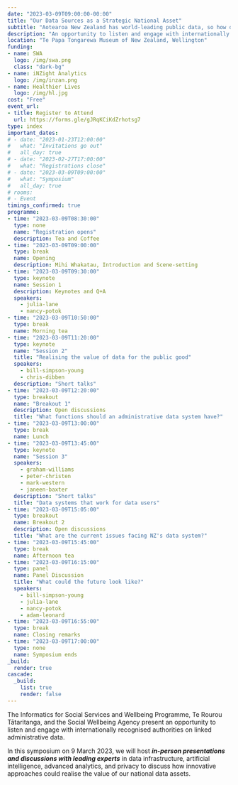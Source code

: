 ```yaml
---
date: "2023-03-09T09:00:00-00:00"
title: "Our Data Sources as a Strategic National Asset"
subtitle: "Aotearoa New Zealand has world-leading public data, so how do we realise the value of these data assets?"
description: "An opportunity to listen and engage with internationally recognised authorities on linked administrative data."
location: "Te Papa Tongarewa Museum of New Zealand, Wellington"
funding:
- name: SWA
  logo: /img/swa.png
  class: "dark-bg"
- name: iNZight Analytics
  logo: /img/inzan.png
- name: Healthier Lives
  logo: /img/hl.jpg
cost: "Free"
event_url:
- title: Register to Attend
  url: https://forms.gle/gJRqKCiKdZrhotsg7
type: index
important_dates:
# - date: "2023-01-23T12:00:00"
#   what: "Invitations go out"
#   all_day: true
# - date: "2023-02-27T17:00:00"
#   what: "Registrations close"
# - date: "2023-03-09T09:00:00"
#   what: "Symposium"
#   all_day: true
# rooms:
# - Event
timings_confirmed: true
programme:
- time: "2023-03-09T08:30:00"
  type: none
  name: "Registration opens"
  description: Tea and Coffee
- time: "2023-03-09T09:00:00"
  type: break
  name: Opening
  description: Mihi Whakatau, Introduction and Scene-setting
- time: "2023-03-09T09:30:00"
  type: keynote
  name: Session 1
  description: Keynotes and Q+A
  speakers:
    - julia-lane
    - nancy-potok
- time: "2023-03-09T10:50:00"
  type: break
  name: Morning tea
- time: "2023-03-09T11:20:00"
  type: keynote
  name: "Session 2"
  title: "Realising the value of data for the public good"
  speakers:
    - bill-simpson-young
    - chris-dibben
  description: "Short talks"
- time: "2023-03-09T12:20:00"
  type: breakout
  name: "Breakout 1"
  description: Open discussions
  title: "What functions should an administrative data system have?"
- time: "2023-03-09T13:00:00"
  type: break
  name: Lunch
- time: "2023-03-09T13:45:00"
  type: keynote
  name: "Session 3"
  speakers:
    - graham-williams
    - peter-christen
    - mark-western
    - janeen-baxter
  description: "Short talks"
  title: "Data systems that work for data users"
- time: "2023-03-09T15:05:00"
  type: breakout
  name: Breakout 2
  description: Open discussions
  title: "What are the current issues facing NZ's data system?"
- time: "2023-03-09T15:45:00"
  type: break
  name: Afternoon tea
- time: "2023-03-09T16:15:00"
  type: panel
  name: Panel Discussion
  title: "What could the future look like?"
  speakers:
    - bill-simpson-young
    - julia-lane
    - nancy-potok
    - adam-leonard
- time: "2023-03-09T16:55:00"
  type: break
  name: Closing remarks
- time: "2023-03-09T17:00:00"
  type: none
  name: Symposium ends
_build:
  render: true
cascade:
  _build:
    list: true
    render: false
---
```


The Informatics for Social Services and Wellbeing Programme, Te Rourou Tātaritanga, and the Social Wellbeing Agency present an opportunity to listen and engage with internationally recognised authorities on linked administrative data.

In this symposium on 9 March 2023, we will host ***in-person presentations and discussions with leading experts*** in data infrastructure, artificial intelligence, advanced analytics, and privacy to discuss how innovative approaches could realise the value of our national data assets.
